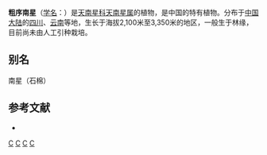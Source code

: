 {{Speciesbox 
| genus = Arisaema
| species = dilatatum
| authority = Buchet
}}

'''粗序南星'''（[[学名|学名]]：{{lang|la|''Arisaema dilatatum''}}）是[[天南星科|天南星科]][[天南星属|天南星属]]的植物，是中国的特有植物。分布于[[中国大陆|中国大陆]]的[[四川|四川]]、[[云南|云南]]等地，生长于海拔2,100米至3,350米的地区，一般生于林缘，目前尚未由人工引种栽培。

== 别名 ==
南星（石棉）

== 参考文献 ==
<div class="references-small">
* {{cite web| url =http://www.bioinfo.cn/db05/KmzwSpecies.php?action=view&id=520| title =粗序南星| work =《中国高等植物数据库全库》| publisher =中国科学院微生物研究所| author =昆明植物研究所| accessdate =2009-02-21| deadurl =yes| archiveurl =https://web.archive.org/web/20160305072905/http://www.bioinfo.cn/db05/KmzwSpecies.php?action=view&id=520| archivedate =2016-03-05}}
</div>
{{Taxonbar|from=Q15225056}}

{{DEFAULTSORT:Arisaema dilatatum}}
[[Category:天南星属|C]]
[[Category:中國特有植物|C]]
[[Category:四川植物|C]]
[[Category:云南植物|C]]